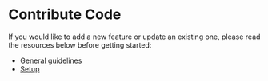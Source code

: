 # Contribute Code

If you would like to add a new feature or update an existing one, please read the resources below before getting started:

- [General guidelines](guidelines.mdx)
- [Setup](setup.mdx)
